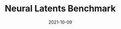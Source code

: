 ---
title: Neural Latents Benchmark
date: "2021-10-09"
pub_info: arXiv
authors:
    - Felix Pei*
    - Joel Ye*
    - David Zoltowski
    - Anqi Wu,
    - Raeed H. Chowdhury
    - Hansem Sohn
    - Joseph O'Doherty
    - Krishna V. Shenoy
    - Matthew T. Kaufman
    - Mark Churchland
    - Mehrdad Jazayeri
    - Lee E. Miller
    - Jonathan Pillow
    - Il Memming Park
    - Eva L. Dyer
    - Chethan Pandarinath
paper: https://arxiv.org/abs/2109.04463
website: https://joel99.github.io/objectnav/
image: "nlb.png"
---